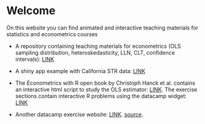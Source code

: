 # Welcome {-}

On this website you can find animated and interactive teaching materials for statistics and econometrics courses



* A repository containing teaching materials for econometrics (OLS sampling distribution, heteroskedasticity, LLN, CLT, confidence intervals): [LINK](https://github.com/simonheb/metrics1-public)

* A shiny app example with California STR data: [LINK](https://altaf.shinyapps.io/linear-regression/)

* The Econometrics with R open book by Christoph Hanck et al. contains an interactive html script to study the OLS estimator: [LINK](https://www.econometrics-with-r.org/4.2-estimating-the-coefficients-of-the-linear-regression-model.html). The exercise sections contain interactive R problems using the datacamp widget: [LINK](https://www.econometrics-with-r.org/4.6-exercises-4.html)

* Another datacamp exercise website: [LINK](https://geomoer.github.io/moer-base-r/unit02/unit02-08_DataCampEx.html). [source](https://github.com/GeoMOER/moer-base-r/tree/master/docs/units/_unit02).